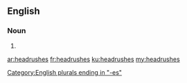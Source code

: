 ==English==

===Noun===
{{head|en|plural}}

# {{plural of|headrush|lang=en|nocat=1}}

[[Category:English plurals ending in "-es"]]

[[ar:headrushes]]
[[fr:headrushes]]
[[ku:headrushes]]
[[my:headrushes]]